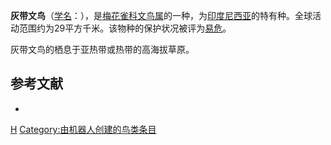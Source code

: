 {{noteTA|G1=unit}}
{{Speciesbox 
| taxon = Lonchura vana
| status = VU | status_system = IUCN3.1
| authority = {{link-en|恩斯特·哈特尔特|Ernst Hartert|Hartert}}, 1930
}}

'''灰带文鸟'''（[[学名|学名]]：{{lang|la|''Lonchura vana''}}），是[[梅花雀科|梅花雀科]][[文鸟属|文鸟属]]的一种，为[[印度尼西亚|印度尼西亚]]的特有种。全球活动范围约为29平方千米。该物种的保护状况被评为[[易危|易危]]。

灰带文鸟的栖息于亚热带或热带的高海拔草原。

== 参考文献 ==
*{{cite web|url=http://www.birdlife.org/datazone/speciesfactsheet.php?id=8719&m=0|title=Lonchura vana|publisher=[[国际鸟盟|BirdLife.org]]|accessdate=2011-06-27}}
{{Taxonbar|from=Q643766}}

[[Category:文鸟属|H]]
[[Category:由机器人创建的鸟类条目|Category:由机器人创建的鸟类条目]]
